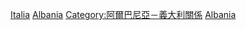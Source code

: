 [[Category:阿爾巴尼亞邊界|Italia]]
[[Category:義大利邊界|Albania]]
[[Category:阿爾巴尼亞－義大利關係|Category:阿爾巴尼亞－義大利關係]]
[[Category:海上邊界|Albania]]